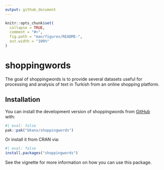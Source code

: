 ```yaml
---
output: github_document
---
```


<!-- README.md is generated from README.Rmd. Please edit that file -->

```r
knitr::opts_chunk$set(
  collapse = TRUE,
  comment = "#>",
  fig.path = "man/figures/README-",
  out.width = "100%"
)
```

# shoppingwords

<!-- badges: start -->
<!-- badges: end -->

The goal of shoppingwords is to provide several datasets useful for processing and analysis of text in Turkish from an online shopping platform.

## Installation

You can install the development version of shoppingwords from [GitHub](https://github.com/bkanx/shoppingwords) with:

```r
#| eval: false
pak::pak("bkanx/shoppingwords")
```

Or install it from CRAN via:

```r
#| eval: false
install.packages("shoppingwords")
```

See the vignette for more information on how you can use this package.
